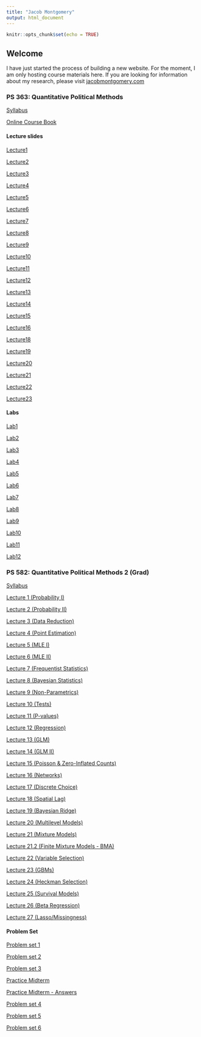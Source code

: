 ```yaml
---
title: "Jacob Montgomery"
output: html_document
---
```


```r
knitr::opts_chunk$set(echo = TRUE)
```

## Welcome

I have just started the process of building a new website. For the moment, I am only hosting course materials here.  If you are looking for information about my research, please visit [jacobmontgomery.com](http://www.jacobmontgomery.com)

### PS 363: Quantitative Political Methods

[Syllabus](https://jmontgomery.github.io/PS363Syllabus/Syllabus.html)  

[Online Course Book](http://jmontgomery.github.io/PS363CourseBook/)

#### Lecture slides
[Lecture1](https://jmontgomery.github.io/PS363Slides/01Introduction.pdf)

[Lecture2](https://jmontgomery.github.io/PS363Slides/02SamplingMeasurement.pdf)

[Lecture3](https://jmontgomery.github.io/PS363Slides/03CentralTendencySpread.pdf)

[Lecture4](https://jmontgomery.github.io/PS363Slides/04BasicProbability.pdf)

[Lecture5](https://jmontgomery.github.io/PS363Slides/05SamplingDistributions.pdf)

[Lecture6](https://jmontgomery.github.io/PS363Slides/06FindingProbabilities.pdf)

[Lecture7](https://jmontgomery.github.io/PS363Slides/07EstimatingMean.pdf)

[Lecture8](https://jmontgomery.github.io/PS363Slides/08HypothesisTesting1.pdf)

[Lecture9](https://jmontgomery.github.io/PS363Slides/09HypothesisTesting2.pdf)

[Lecture10](https://jmontgomery.github.io/PS363Slides/10HypothesisTesting3.pdf)

[Lecture11](https://jmontgomery.github.io/PS363Slides/11Causality.pdf)

[Lecture12](https://jmontgomery.github.io/PS363Slides/12TTest.pdf)

[Lecture13](https://jmontgomery.github.io/PS363Slides/13ContingencyTables.pdf)

[Lecture14](https://jmontgomery.github.io/PS363Slides/14BivariateRegression.pdf)

[Lecture15](https://jmontgomery.github.io/PS363Slides/15RegressionInference.pdf)

[Lecture16](https://jmontgomery.github.io/PS363Slides/16MultipleRegression.pdf)

[Lecture18](https://jmontgomery.github.io/PS363Slides/18DifferenceInDifferences.pdf)

[Lecture19](https://jmontgomery.github.io/PS363Slides/19RegressionDiscontinuity.pdf)

[Lecture20](https://jmontgomery.github.io/PS363Slides/IVModels.pdf)

[Lecture21](https://jmontgomery.github.io/PS363Slides/20ModelFit.pdf)

[Lecture22](https://jmontgomery.github.io/PS363Slides/21Diagnostics.pdf)

[Lecture23](https://jmontgomery.github.io/PS363Slides/21FinalReview.pdf)


#### Labs
[Lab1](https://jmontgomery.github.io/Lab/Lab1.zip)

[Lab2](https://jmontgomery.github.io/Lab/Lab2.zip)

[Lab3](https://jmontgomery.github.io/Lab/Lab3.zip)

[Lab4](https://jmontgomery.github.io/Lab/Lab4.zip)

[Lab5](https://jmontgomery.github.io/Lab/Lab5.zip)

[Lab6](https://jmontgomery.github.io/Lab/Lab6.zip)

[Lab7](https://jmontgomery.github.io/Lab/Lab7/Lab7.R)

[Lab8](https://jmontgomery.github.io/Lab/Lab8.zip)

[Lab9](https://jmontgomery.github.io/Lab/Lab9.zip)

[Lab10](https://jmontgomery.github.io/Lab/Lab10.zip)

[Lab11](https://jmontgomery.github.io/Lab/Lab11.zip)

[Lab12](https://jmontgomery.github.io/Lab/Lab12.zip)

### PS 582: Quantitative Political Methods 2 (Grad)


[Syllabus](https://jmontgomery.github.io/PS582/Syllabus.pdf)  

[Lecture 1 (Probability I)](https://jmontgomery.github.io/PS582/Lectures/01Probability1.pdf)  

[Lecture 2 (Probability II)](https://jmontgomery.github.io/PS582/Lectures/02Probability2.pdf)

[Lecture 3 (Data Reduction)](https://jmontgomery.github.io/PS582/Lectures/03DataReduction.pdf)

[Lecture 4 (Point Estimation)](https://jmontgomery.github.io/PS582/Lectures/04PointEstimation.pdf)

[Lecture 5 (MLE I)](https://jmontgomery.github.io/PS582/Lectures/05MLE1.pdf)

[Lecture 6 (MLE II)](https://jmontgomery.github.io/PS582/Lectures/06MLE2.pdf)

[Lecture 7 (Frequentist Statistics)](https://jmontgomery.github.io/PS582/Lectures/07Frequentist.pdf)

[Lecture 8 (Bayesian Statistics)](https://jmontgomery.github.io/PS582/Lectures/08Bayesian.pdf)

[Lecture 9 (Non-Parametrics)](https://jmontgomery.github.io/PS582/Lectures/09NonParametrics.pdf)

[Lecture 10 (Tests)](https://jmontgomery.github.io/PS582/Lectures/10Tests.pdf)

[Lecture 11 (P-values)](https://jmontgomery.github.io/PS582/Lectures/11Pvalues.pdf)

[Lecture 12 (Regression)](https://jmontgomery.github.io/PS582/Lectures/12Regression.pdf)

[Lecture 13 (GLM)](https://jmontgomery.github.io/PS582/Lectures/13GLMIntro.pdf)

[Lecture 14 (GLM II)](https://jmontgomery.github.io/PS582/Lectures/14MoreGLMs.pdf)

[Lecture 15 (Poisson \& Zero-Inflated Counts)](https://jmontgomery.github.io/PS582/Lectures/15PoissonZeroInf.pdf)

[Lecture 16 (Networks)](https://jmontgomery.github.io/PS582/Lectures/16Networks.pdf)

[Lecture 17 (Discrete Choice)](https://jmontgomery.github.io/PS582/Lectures/17DiscreteChoice.pdf)

[Lecture 18 (Spatial Lag)](https://jmontgomery.github.io/PS582/Lectures/18SpatialLag.pdf)

[Lecture 19 (Bayesian Ridge)](https://jmontgomery.github.io/PS582/Lectures/19BayesianRidge.pdf)

[Lecture 20 (Multilevel Models)](https://jmontgomery.github.io/PS582/Lectures/20Multilevel.pdf)

[Lecture 21 (Mixture Models)](https://jmontgomery.github.io/PS582/Lectures/21MixtureModels.pdf)

[Lecture 21.2 (Finite Mixture Models - BMA)](https://jmontgomery.github.io/PS582/Lectures/21_2MixtureModels.pdf)

[Lecture 22 (Variable Selection)](https://jmontgomery.github.io/PS582/Lectures/22VariableSelection.pdf)

[Lecture 23 (GBMs)](https://jmontgomery.github.io/PS582/Lectures/23Trees.pdf)

[Lecture 24 (Heckman Selection)](https://jmontgomery.github.io/PS582/Lectures/24SelectionModels.pdf)

[Lecture 25 (Survival Models)](https://jmontgomery.github.io/PS582/Lectures/25SurvivalModels.pdf)

[Lecture 26 (Beta Regression)](https://jmontgomery.github.io/PS582/Lectures/27Beta.pdf)

[Lecture 27 (Lasso/Missingness)](https://jmontgomery.github.io/PS582/Lectures/26Misc.pdf)

#### Problem Set

[Problem set 1](https://jmontgomery.github.io/PS582/ProblemSets/PS1.pdf)

[Problem set 2](https://jmontgomery.github.io/PS582/ProblemSets/PS2.pdf)

[Problem set 3](https://jmontgomery.github.io/PS582/ProblemSets/PS3.pdf)

[Practice Midterm](https://jmontgomery.github.io/PS582/ProblemSets/PracticeMidterm.pdf)

[Practice Midterm - Answers](https://jmontgomery.github.io/PS582/ProblemSets/PracticeMidterm_Answer.pdf)

[Problem set 4](https://jmontgomery.github.io/PS582/ProblemSets/PS4.pdf)

[Problem set 5](https://jmontgomery.github.io/PS582/ProblemSets/PS5.pdf)

[Problem set 6](https://jmontgomery.github.io/PS582/ProblemSets/PS6.pdf)